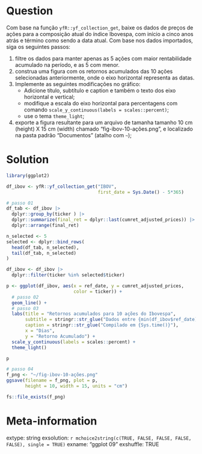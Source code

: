 ```r

```

Question
========

Com base na função `yfR::yf_collection_get`, baixe os dados de preços de ações para a composição atual do índice Ibovespa, com início a cinco anos atrás e término como sendo a data atual. Com base nos dados importados, siga os seguintes passos:

1. filtre os dados para manter apenas as 5 ações com maior rentabilidade acumulado na período, e as 5 com menor.
1. construa uma figura com os retornos acumulados das 10 ações selecionadas anteriormente, onde o eixo horizontal representa as datas.
1. Implemente as seguintes modificações no gráfico:
    - Adicione título, subtítulo e caption e também o texto dos eixo horizontal e vertical;
    - modifique a escala do eixo horizontal para percentagens com comando `scale_y_continuous(labels = scales::percent)`;
    - use o tema `theme_light`;
1. exporte a figura resultante para um arquivo de tamanha tamanho 10 cm (height) X 15 cm (width) chamado "fig-ibov-10-ações.png", e localizado na pasta padrão "Documentos" (atalho com `~`);


Solution
================

```r
library(ggplot2)

df_ibov <- yfR::yf_collection_get("IBOV",
                                  first_date = Sys.Date() - 5*365)

# passo 01
df_tab <- df_ibov |>
  dplyr::group_by(ticker ) |>
  dplyr::summarize(final_ret = dplyr::last(cumret_adjusted_prices)) |>
  dplyr::arrange(final_ret)

n_selected <- 5
selected <- dplyr::bind_rows(
  head(df_tab, n_selected),
  tail(df_tab, n_selected)
)

df_ibov <- df_ibov |>
  dplyr::filter(ticker %in% selected$ticker)

p <- ggplot(df_ibov, aes(x = ref_date, y = cumret_adjusted_prices, 
                         color = ticker)) + 
  # passo 02
  geom_line() +
  # passo 03
  labs(title = "Retornos acumulados para 10 ações do Ibovespa",
       subtitle = stringr::str_glue("Dados entre {min(df_ibov$ref_date)} e {max(df_ibov$ref_date)}"),
       caption = stringr::str_glue("Compilado em {Sys.time()}"),
       x = "Dias",
       y = "Retorno Acumulado") +
  scale_y_continuous(labels = scales::percent) + 
  theme_light()

p

# passo 04
f_png <- "~/fig-ibov-10-ações.png"
ggsave(filename = f_png, plot = p,
       height = 10, width = 15, units = "cm")

fs::file_exists(f_png)
```

Meta-information
================
extype: string
exsolution: `r mchoice2string(c(TRUE, FALSE, FALSE, FALSE, FALSE), single = TRUE)`
exname: "ggplot 09"
exshuffle: TRUE

